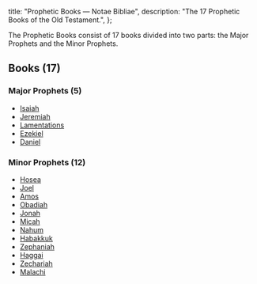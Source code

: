   title: "Prophetic Books — Notae Bibliae",
  description: "The 17 Prophetic Books of the Old Testament.",
};

<Initial text="Prophetic Books"/>

The Prophetic Books consist of 17 books divided into two parts: the Major Prophets and the Minor Prophets.

## Books (17)

### Major Prophets (5)

* [Isaiah](/bible/old-testament/prophetic-books/isaiah)
* [Jeremiah](/bible/old-testament/prophetic-books/jeremiah)
* [Lamentations](/bible/old-testament/prophetic-books/lamentations)
* [Ezekiel](/bible/old-testament/prophetic-books/ezekiel)
* [Daniel](/bible/old-testament/prophetic-books/daniel)

### Minor Prophets (12)

* [Hosea](/bible/old-testament/prophetic-books/hosea)
* [Joel](/bible/old-testament/prophetic-books/joel)
* [Amos](/bible/old-testament/prophetic-books/amos)
* [Obadiah](/bible/old-testament/prophetic-books/obadiah)
* [Jonah](/bible/old-testament/prophetic-books/jonah)
* [Micah](/bible/old-testament/prophetic-books/micah)
* [Nahum](/bible/old-testament/prophetic-books/nahum)
* [Habakkuk](/bible/old-testament/prophetic-books/habakkuk)
* [Zephaniah](/bible/old-testament/prophetic-books/zephaniah)
* [Haggai](/bible/old-testament/prophetic-books/haggai)
* [Zechariah](/bible/old-testament/prophetic-books/zechariah)
* [Malachi](/bible/old-testament/prophetic-books/malachi)
